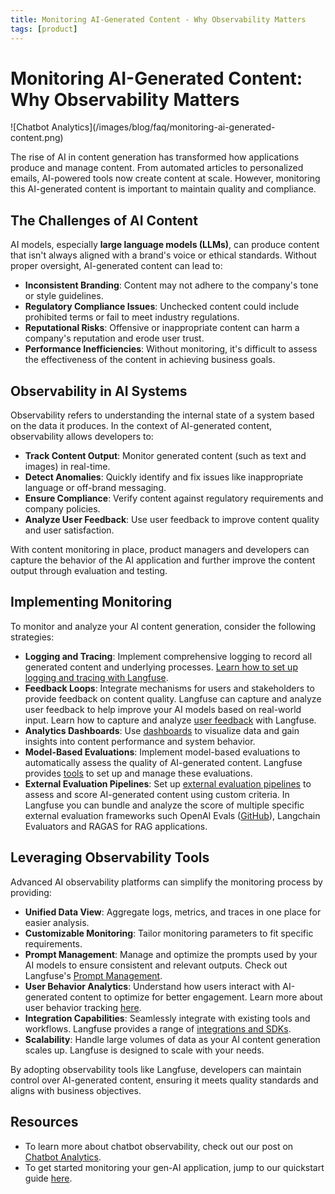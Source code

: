 ```yaml
---
title: Monitoring AI-Generated Content - Why Observability Matters
tags: [product]
---
```


# Monitoring AI-Generated Content: Why Observability Matters

<Frame border fullWidth>
  ![Chatbot Analytics](/images/blog/faq/monitoring-ai-generated-content.png)
</Frame>

The rise of AI in content generation has transformed how applications produce and manage content. From automated articles to personalized emails, AI-powered tools now create content at scale. However, monitoring this AI-generated content is important to maintain quality and compliance.

## The Challenges of AI Content

AI models, especially **large language models (LLMs)**, can produce content that isn't always aligned with a brand's voice or ethical standards. Without proper oversight, AI-generated content can lead to:

- **Inconsistent Branding**: Content may not adhere to the company's tone or style guidelines.
- **Regulatory Compliance Issues**: Unchecked content could include prohibited terms or fail to meet industry regulations.
- **Reputational Risks**: Offensive or inappropriate content can harm a company's reputation and erode user trust.
- **Performance Inefficiencies**: Without monitoring, it's difficult to assess the effectiveness of the content in achieving business goals.

## Observability in AI Systems

Observability refers to understanding the internal state of a system based on the data it produces. In the context of AI-generated content, observability allows developers to:

- **Track Content Output**: Monitor generated content (such as text and images) in real-time.
- **Detect Anomalies**: Quickly identify and fix issues like inappropriate language or off-brand messaging.
- **Ensure Compliance**: Verify content against regulatory requirements and company policies.
- **Analyze User Feedback**: Use user feedback to improve content quality and user satisfaction.

With content monitoring in place, product managers and developers can capture the behavior of the AI application and further improve the content output through evaluation and testing.

## Implementing Monitoring

To monitor and analyze your AI content generation, consider the following strategies:

- **Logging and Tracing**: Implement comprehensive logging to record all generated content and underlying processes. [Learn how to set up logging and tracing with Langfuse](/docs/get-started).
- **Feedback Loops**: Integrate mechanisms for users and stakeholders to provide feedback on content quality. Langfuse can capture and analyze user feedback to help improve your AI models based on real-world input. Learn how to capture and analyze [user feedback](/docs/scores/overview) with Langfuse.
- **Analytics Dashboards**: Use [dashboards](/docs/analytics/overview) to visualize data and gain insights into content performance and system behavior. 
- **Model-Based Evaluations**: Implement model-based evaluations to automatically assess the quality of AI-generated content. Langfuse provides [tools](/docs/scores/model-based-evals) to set up and manage these evaluations.
- **External Evaluation Pipelines**: Set up [external evaluation pipelines](/docs/scores/external-evaluation-pipelines) to assess and score AI-generated content using custom criteria. In Langfuse you can bundle and analyze the score of multiple specific external evaluation frameworks such OpenAI Evals ([GitHub](https://github.com/openai/evals)), Langchain Evaluators and RAGAS for RAG applications.

## Leveraging Observability Tools

Advanced AI observability platforms can simplify the monitoring process by providing:

- **Unified Data View**: Aggregate logs, metrics, and traces in one place for easier analysis.
- **Customizable Monitoring**: Tailor monitoring parameters to fit specific requirements.
- **Prompt Management**: Manage and optimize the prompts used by your AI models to ensure consistent and relevant outputs. Check out Langfuse's [Prompt Management](/docs/prompts/get-started).
- **User Behavior Analytics**: Understand how users interact with AI-generated content to optimize for better engagement. Learn more about user behavior tracking [here](/docs/scores/user-feedback).
- **Integration Capabilities**: Seamlessly integrate with existing tools and workflows. Langfuse provides a range of [integrations and SDKs](/integrations).
- **Scalability**: Handle large volumes of data as your AI content generation scales up. Langfuse is designed to scale with your needs.

By adopting observability tools like Langfuse, developers can maintain control over AI-generated content, ensuring it meets quality standards and aligns with business objectives.

## Resources

- To learn more about chatbot observability, check out our post on [Chatbot Analytics](/faq/all/chatbot-analytics).
- To get started monitoring your gen-AI application, jump to our quickstart guide [here](/docs/get-started).
